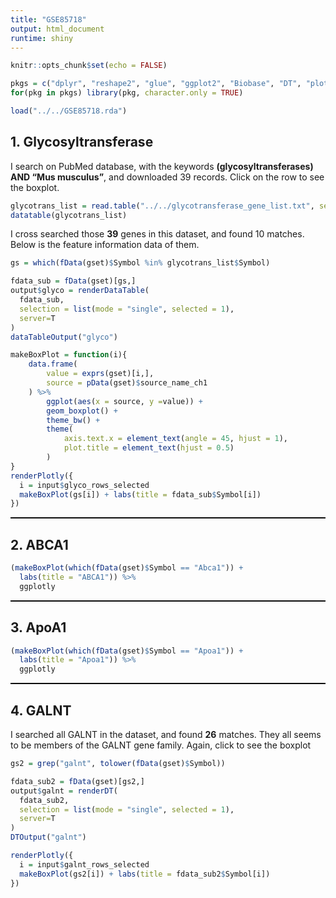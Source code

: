 ```yaml
---
title: "GSE85718"
output: html_document
runtime: shiny
---
```


<style>
table {
  white-space: nowrap;
}
.datatables {
  overflow: auto;
}

hr {
  border-top: solid 1px black;
}
</style>

```r
knitr::opts_chunk$set(echo = FALSE)
```

```r
pkgs = c("dplyr", "reshape2", "glue", "ggplot2", "Biobase", "DT", "plotly")
for(pkg in pkgs) library(pkg, character.only = TRUE)
```

```r
load("../../GSE85718.rda")
```

## 1. Glycosyltransferase

I search on PubMed database, with the keywords **(glycosyltransferases) AND "Mus musculus"**, and downloaded 39 records. Click on the row to see the boxplot.

```r
glycotrans_list = read.table("../../glycotransferase_gene_list.txt", sep = "\t", header = TRUE, stringsAsFactors = FALSE)
datatable(glycotrans_list)
```

I cross searched those **39** genes in this dataset, and found 10 matches. Below is the feature information data of them.

```r
gs = which(fData(gset)$Symbol %in% glycotrans_list$Symbol)

fdata_sub = fData(gset)[gs,]
output$glyco = renderDataTable(
  fdata_sub,
  selection = list(mode = "single", selected = 1),
  server=T
)
dataTableOutput("glyco")
```

```r
makeBoxPlot = function(i){
    data.frame(
        value = exprs(gset)[i,],
        source = pData(gset)$source_name_ch1
    ) %>%
        ggplot(aes(x = source, y =value)) +
        geom_boxplot() +
        theme_bw() +
        theme(
            axis.text.x = element_text(angle = 45, hjust = 1),
            plot.title = element_text(hjust = 0.5)
        )
}
renderPlotly({
  i = input$glyco_rows_selected
  makeBoxPlot(gs[i]) + labs(title = fdata_sub$Symbol[i])
})
```

<hr />

## 2. ABCA1

```r
(makeBoxPlot(which(fData(gset)$Symbol == "Abca1")) + 
  labs(title = "ABCA1")) %>% 
  ggplotly
```

<hr />

## 3. ApoA1

```r
(makeBoxPlot(which(fData(gset)$Symbol == "Apoa1")) + 
  labs(title = "Apoa1")) %>% 
  ggplotly
```

<hr />

## 4. GALNT

I searched all GALNT in the dataset, and found **26** matches. They all seems to be members of the GALNT gene family. Again, click to see the boxplot

```r
gs2 = grep("galnt", tolower(fData(gset)$Symbol))

fdata_sub2 = fData(gset)[gs2,]
output$galnt = renderDT(
  fdata_sub2,
  selection = list(mode = "single", selected = 1),
  server=T
)
DTOutput("galnt")
```

```r
renderPlotly({
  i = input$galnt_rows_selected
  makeBoxPlot(gs2[i]) + labs(title = fdata_sub2$Symbol[i])
})
```

